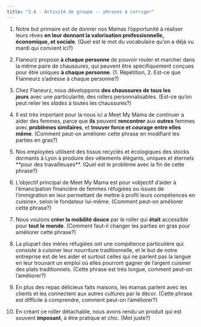 ```yaml
---
title: "2.6 - Activité de groupe -- phrases à corriger" 
---
```


1. Notre but primaire est de donner nos Mamas l’opportunité à réaliser leurs rêves **en leur donnant la valorisation professionnelle, économique, et sociale**. (Quel est le mot du vocabulaire qu'on a déjà vu mardi qui convient ici?)

2. Flaneurz propose **à chaque personne** de pouvoir rouler et marcher dans la même paire de chaussures, qui peuvent être spécifiquement conçues pour être uniques **à chaque personne**. (1. Répétition, 2. Est-ce que Flanneurz s'adresse à chaque personne?)

2. Chez Flaneurz, nous développons **des chaussures de tous les jours** avec une particularité; des rollers personnalisables. (Est-ce qu'on peut relier les *slades* à toutes les chaussures?)

3. Il est très important pour la nous ici a Meet My Mama de continuer a aider des femmes, parce que **ils** peuvent **rencontrer** aux **outres** femmes avec **problèmes similaires**, et **trouver force et courage entre elles même**. (Comment peut-on améliorer cette phrase en modifiant les parties en gras?)

4. Nos employées utilisent des tissus recyclés et écologiques des stocks dormants à Lyon à produire des vêtements élégants, uniques et éternels \*\*pour des travailleuses\*\*. (Quel est le problème avec la fin de cette phrase?)

5. L'objectif principal de Meet My Mama est pour «objectif d'aider à l'émancipation financière de femmes réfugiées ou issues de l'immigration en leur permettant de mettre à profit leurs compétences en cuisine», selon le fondateur lui-même. (Comment peut-on améliorer cette phrase?)

6. Nous voulons **créer la mobilité douce** par le roller qui **était** accessible pour **tout le monde**. (Comment faut-il changer les parties en gras pour améliorer cette phrase?)

7. La plupart des mères réfugiées ont une compétence particulière qui consiste à cuisiner leur nourriture traditionnelle, et le but de notre entreprise est de les aider et surtout celles qui ne parlent pas la langue en leur trouvant un emploi où elles pourront gagner de l'argent cuisiner des plats traditionnels. (Cette phrase est très longue, comment peut-on l'améliorer?)

8. En plus des repas délicieux faits maisons, les mamas parlent avec les clients et les connectent aux autres cultures par le décor. (Cette phrase est difficile à comprendre, comment peut-on l'améliorer?)

9. En créant ce roller détachable, nous avons rendu un produit qui est souvent **imposant**, à être pratique et chic. (Mot juste?)



